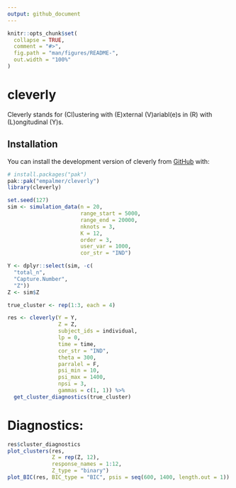 ```yaml
---
output: github_document
---
```


<!-- README.md is generated from README.Rmd. Please edit that file -->

```r
knitr::opts_chunk$set(
  collapse = TRUE,
  comment = "#>",
  fig.path = "man/figures/README-",
  out.width = "100%"
)
```

# cleverly

<!-- badges: start -->
<!-- badges: end -->

Cleverly stands for (Cl)ustering with (E)xternal (V)ariabl(e)s in (R) with (L)ongitudinal (Y)s. 


## Installation

You can install the development version of cleverly from [GitHub](https://github.com/) with:

```r
# install.packages("pak")
pak::pak("empalmer/cleverly")
library(cleverly)
```



```r
set.seed(127)
sim <- simulation_data(n = 20,
                       range_start = 5000,
                       range_end = 20000,
                       nknots = 3,
                       K = 12,
                       order = 3,
                       user_var = 1000,
                       cor_str = "IND")

Y <- dplyr::select(sim, -c(
  "total_n",
  "Capture.Number",
  "Z"))
Z <- sim$Z

true_cluster <- rep(1:3, each = 4)

res <- cleverly(Y = Y,
                Z = Z,
                subject_ids = individual,
                lp = 0,
                time = time,
                cor_str = "IND",
                theta = 300,
                parralel = F,
                psi_min = 10,
                psi_max = 1400,
                npsi = 3,
                gammas = c(1, 1)) %>%
  get_cluster_diagnostics(true_cluster)


```

# Diagnostics: 

```r
res$cluster_diagnostics
plot_clusters(res,
              Z = rep(Z, 12),
              response_names = 1:12, 
              Z_type = "binary")
plot_BIC(res, BIC_type = "BIC", psis = seq(600, 1400, length.out = 1))
```


<!--
This is a basic example which shows you how to solve a common problem:

```r
library(cleverly)
## basic example code
```

What is special about using `README.Rmd` instead of just `README.md`? You can include R chunks like so:

```r
summary(cars)
```

You'll still need to render `README.Rmd` regularly, to keep `README.md` up-to-date. `devtools::build_readme()` is handy for this.

You can also embed plots, for example:

```r
plot(pressure)
```

In that case, don't forget to commit and push the resulting figure files, so they display on GitHub and CRAN.
-->
